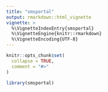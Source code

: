 ```yaml
---
title: "smsportal"
output: rmarkdown::html_vignette
vignette: >
  %\VignetteIndexEntry{smsportal}
  %\VignetteEngine{knitr::rmarkdown}
  %\VignetteEncoding{UTF-8}
---
```


```r
knitr::opts_chunk$set(
  collapse = TRUE,
  comment = "#>"
)
```

```r
library(smsportal)
```
